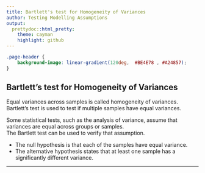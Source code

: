 ```yaml
---
title: Bartlett's test for Homogeneity of Variances
author: Testing Modelling Assumptions
output:
  prettydoc::html_pretty:
    theme: cayman
    highlight: github
---
```


```css
.page-header {
    background-image: linear-gradient(120deg,  #BE4E78 , #A24857);
}
```
 
 

## Bartlett's test for Homogeneity of Variances
 

Equal variances across samples is called homogeneity of variances. Bartlett's test is used to test if multiple samples have equal variances. 

Some statistical tests, such as the analysis of variance, assume that variances are equal across groups or samples.  
The Bartlett test can be used to verify that assumption.


* The null hypothesis is that each of the samples have equal variance.
* The alternative hypothesis states that at least one sample has a significantly different variance.

-----------------------------------------